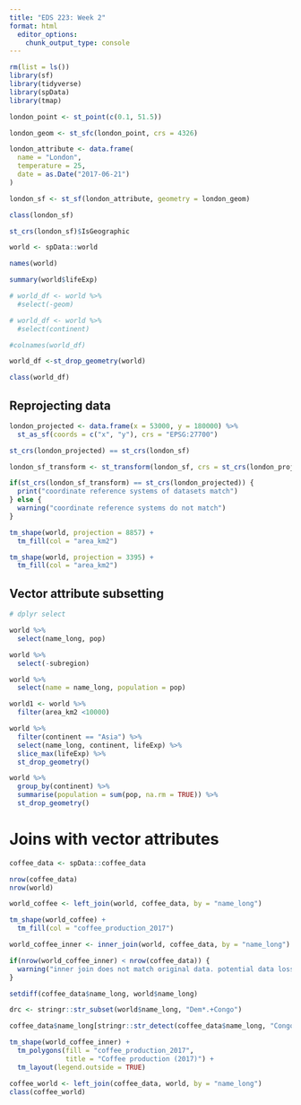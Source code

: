 ```yaml
---
title: "EDS 223: Week 2"
format: html
  editor_options:
    chunk_output_type: console
---
```


```r
rm(list = ls())
library(sf) 
library(tidyverse)
library(spData)
library(tmap)

```

```r
london_point <- st_point(c(0.1, 51.5))

london_geom <- st_sfc(london_point, crs = 4326)

london_attribute <- data.frame(
  name = "London",
  temperature = 25,
  date = as.Date("2017-06-21")
)

london_sf <- st_sf(london_attribute, geometry = london_geom)

class(london_sf)

st_crs(london_sf)$IsGeographic
```

```r
world <- spData::world

names(world)

summary(world$lifeExp)
```

```r
# world_df <- world %>%
  #select(-geom)

# world_df <- world %>% 
  #select(continent)

#colnames(world_df)
```

```r
world_df <-st_drop_geometry(world)

class(world_df)
```

## Reprojecting data 

```r
london_projected <- data.frame(x = 53000, y = 180000) %>%
  st_as_sf(coords = c("x", "y"), crs = "EPSG:27700")

st_crs(london_projected) == st_crs(london_sf)

london_sf_transform <- st_transform(london_sf, crs = st_crs(london_projected))
```

```r
if(st_crs(london_sf_transform) == st_crs(london_projected)) {
  print("coordinate reference systems of datasets match")
} else {
  warning("coordinate reference systems do not match") 
}
```

```r
tm_shape(world, projection = 8857) + 
  tm_fill(col = "area_km2")
```


```r
tm_shape(world, projection = 3395) + 
  tm_fill(col = "area_km2")
```

## Vector attribute subsetting 

```r
# dplyr select 

world %>% 
  select(name_long, pop) 

world %>% 
  select(-subregion)

world %>% 
  select(name = name_long, population = pop)
```

```r
world1 <- world %>%
  filter(area_km2 <10000)
```

```r
world %>% 
  filter(continent == "Asia") %>%
  select(name_long, continent, lifeExp) %>% 
  slice_max(lifeExp) %>% 
  st_drop_geometry()
```

```r
world %>% 
  group_by(continent) %>% 
  summarise(population = sum(pop, na.rm = TRUE)) %>% 
  st_drop_geometry()
```

# Joins with vector attributes 

```r
coffee_data <- spData::coffee_data

nrow(coffee_data)
nrow(world)
```

```r
world_coffee <- left_join(world, coffee_data, by = "name_long")
```

```r
tm_shape(world_coffee) +
  tm_fill(col = "coffee_production_2017")
```

```r
world_coffee_inner <- inner_join(world, coffee_data, by = "name_long")

if(nrow(world_coffee_inner) < nrow(coffee_data)) {
  warning("inner join does not match original data. potential data loss during join")
}
```

```r
setdiff(coffee_data$name_long, world$name_long)
```

```r
drc <- stringr::str_subset(world$name_long, "Dem*.+Congo")

coffee_data$name_long[stringr::str_detect(coffee_data$name_long, "Congo")] <- drc
```

```r
tm_shape(world_coffee_inner) + 
  tm_polygons(fill = "coffee_production_2017",
              title = "Coffee production (2017)") +
  tm_layout(legend.outside = TRUE)
```

```r
coffee_world <- left_join(coffee_data, world, by = "name_long")
class(coffee_world)
```



